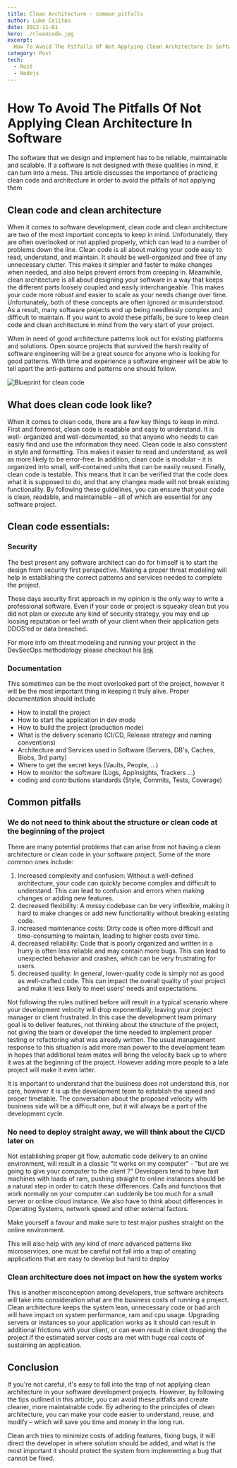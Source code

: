 ```yaml
---
title: Clean Architecture - common pitfalls
author: Luke Celitan
date: 2022-11-01
hero: ./cleancode.jpg
excerpt:
  How To Avoid The Pitfalls Of Not Applying Clean Architecture In Software
category: Post
tech:
  - Rust
  - Nodejs
---
```


# How To Avoid The Pitfalls Of Not Applying Clean Architecture In Software

The software that we design and implement has to be reliable, maintainable and
scalable. If a software is not designed with these qualities in mind, it can
turn into a mess. This article discusses the importance of practicing clean code
and architecture in order to avoid the pitfalls of not applying them

## Clean code and clean architecture

When it comes to software development, clean code and clean architecture are two
of the most important concepts to keep in mind. Unfortunately, they are often
overlooked or not applied properly, which can lead to a number of problems down
the line. Clean code is all about making your code easy to read, understand, and
maintain. It should be well-organized and free of any unnecessary clutter. This
makes it simpler and faster to make changes when needed, and also helps prevent
errors from creeping in. Meanwhile, clean architecture is all about designing
your software in a way that keeps the different parts loosely coupled and easily
interchangeable. This makes your code more robust and easier to scale as your
needs change over time. Unfortunately, both of these concepts are often ignored
or misunderstood. As a result, many software projects end up being needlessly
complex and difficult to maintain. If you want to avoid these pitfalls, be sure
to keep clean code and clean architecture in mind from the very start of your
project.

When in need of good architecture patterns look out for existing platforms and
solutions. Open source projects that survived the harsh reality of software
engineering will be a great source for anyone who is looking for good patterns.
With time and experience a software engineer will be able to tell apart the
anti-patterns and patterns one should follow.

![Blueprint for clean code](./blueprint2.png)

## What does clean code look like?

When it comes to clean code, there are a few key things to keep in mind. First
and foremost, clean code is readable and easy to understand. It is well-
organized and well-documented, so that anyone who needs to can easily find and
use the information they need. Clean code is also consistent in style and
formatting. This makes it easier to read and understand, as well as more likely
to be error-free. In addition, clean code is modular – it is organized into
small, self-contained units that can be easily reused. Finally, clean code is
testable. This means that it can be verified that the code does what it is
supposed to do, and that any changes made will not break existing functionality.
By following these guidelines, you can ensure that your code is clean, readable,
and maintainable – all of which are essential for any software project.

## Clean code essentials:

### Security

The best present any software architect can do for himself is to start the
design from security first perspective. Making a proper threat modeling will
help in establishing the correct patterns and services needed to complete the
project.

These days security first approach in my opinion is the only way to write a
professional software. Even if your code or project is squeaky clean but you did
not plan or execute any kind of security strategy, you may end up loosing
reputation or feel wrath of your client when their application gets DDOS'ed or
data breached.

For more info om threat modeling and running your project in the DevSecOps
methodology please checkout his [link](https://spaceout.pl/dev-sec-ops)

### Documentation

This sometimes can be the most overlooked part of the project, however it will
be the most important thing in keeping it truly alive. Proper documentation
should include

- How to install the project
- How to start the application in dev mode
- How to build the project (production mode)
- What is the delivery scenario (CI/CD, Release strategy and naming conventions)
- Architecture and Services used in Software (Servers, DB's, Caches, Blobs, 3rd
  party)
- Where to get the secret keys (Vaults, People, ...)
- How to monitor the software (Logs, AppInsights, Trackers ...)
- coding and contributions standards (Style, Commits, Tests, Coverage)

## Common pitfalls

### We do not need to think about the structure or clean code at the beginning of the project

There are many potential problems that can arise from not having a clean
architecture or clean code in your software project. Some of the more common
ones include:

1. Increased complexity and confusion: Without a well-defined architecture, your
   code can quickly become complex and difficult to understand. This can lead to
   confusion and errors when making changes or adding new features.
2. decreased flexibility: A messy codebase can be very inflexible, making it
   hard to make changes or add new functionality without breaking existing code.
3. increased maintenance costs: Dirty code is often more difficult and
   time-consuming to maintain, leading to higher costs over time.
4. decreased reliability: Code that is poorly organized and written in a hurry
   is often less reliable and may contain more bugs. This can lead to unexpected
   behavior and crashes, which can be very frustrating for users.
5. decreased quality: In general, lower-quality code is simply not as good as
   well-crafted code. This can impact the overall quality of your project and
   make it less likely to meet users' needs and expectations.

Not following the rules outlined before will result in a typical scenario where
your development velocity will drop exponentially, leaving your project manager
or client frustrated. In this case the development team primary goal is to
deliver features, not thinking about the structure of the project, not giving
the team or developer the time needed to implement proper testing or refactoring
what was already written. The usual management response to this situation is add
more man power to the development team in hopes that additional team mates will
bring the velocity back up to where it was at the beginning of the project.
However adding more people to a late project will make it even latter.

It is important to understand that the business does not understand this, nor
care, however it is up the development team to establish the speed and proper
timetable. The conversation about the proposed velocity with business side will
be a difficult one, but it will always be a part of the development cycle.

### No need to deploy straight away, we will think about the CI/CD later on

Not establishing proper git flow, automatic code delivery to an online
environment, will result in a classic "It works on my computer" - "but are we
going to give your computer to the client ?" Developers tend to have fast
machines with loads of ram, pushing straight to online instances should be a
natural step in order to catch these differences. Calls and functions that work
normally on your computer can suddenly be too much for a small server or online
cloud instance. We also have to think about differences in Operating Systems,
network speed and other external factors.

Make yourself a favour and make sure to test major pushes straight on the online
environment.

This will also help with any kind of more advanced patterns like microservices,
one must be careful not fall into a trap of creating applications that are easy
to develop but hard to deploy

### Clean architecture does not impact on how the system works

This is another misconception among developers, true software architects will
take into consideration what are the business costs of running a project. Clean
architecture keeps the system lean, unnecessary code or bad arch will have
impact on system performance, ram and cpu usage. Upgrading servers or instances
so your application works as it should can result in additional frictions with
your client, or can even result in client dropping the project if the estimated
server costs are met with huge real costs of sustaining an application.

## Conclusion

If you're not careful, it's easy to fall into the trap of not applying clean
architecture in your software development projects. However, by following the
tips outlined in this article, you can avoid these pitfalls and create cleaner,
more maintainable code. By adhering to the principles of clean architecture, you
can make your code easier to understand, reuse, and modify – which will save you
time and money in the long run.

Clean arch tries to minimize costs of adding features, fixing bugs, it will
direct the developer in where solution should be added, and what is the most
important it should protect the system from implementing a bug that cannot be
fixed.
